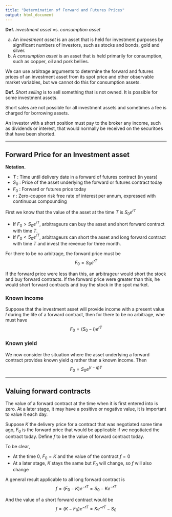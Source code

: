 ```yaml
---
title: "Determination of Forward and Futures Prices"
output: html_document
---
```


**Def.** *investment asset* vs. *consumption asset*

a. An *investment asset* is an asset that is held for investment purposes by significant numbers of investors, such as stocks and bonds, gold and silver.
b. A *consumption asset* is an asset that is held primarily for consumption, such as copper, oil and pork bellies.

We can use arbitrage arguments to determine the forward and futures prices of an investment asset from its spot price and other observable market variables, but we cannot do this for consumption assets.

**Def.** *Short selling* is to sell something that is not owned. It is possible for some investment assets.

Short sales are not possible for all investment assets and sometimes a fee is charged for borrowing assets.

An investor with a short position must pay to the broker any income, such as dividends or interest, that would normally be received on the securitoes that have been shorted.

---------------------------------

## Forward Price for an Investment asset

**Notation.**

* $T$ : Time until delivery date in a forward of futures contract (in years)
* $S_0$ : Price of the asset underlying the forward or futures contract today
* $F_0$ : Forward or futures price today
* $r$ : Zero-coupon risk free rate of interest per annum, expressed with continuous compounding

First we know that the value of the asset at the time $T$ is $S_0 e^{rT}$

* If $F_0 > S_0 e^{rT}$, arbitrageurs can buy the asset and short forward contract with time $T$.
* If $F_0 < S_0 e^{rT}$, arbitrageurs can short the asset and long forward contract with time $T$ and invest the revenue for three month.

For there to be no arbitrage, the forward price must be $$F_0 = S_0 e^{rT}$$

If the forward price were less than this, an arbitrageur would short the stock and buy forward contracts. If the forward price were greater than this, he would short forward contracts and buy the stock in the spot market.

### Known income

Suppose that the investment asset will provide income with a present value $I$ during the life of a forward contract, then for there to be no arbitrage, whe must have $$F_0 = (S_0 - I) e^{rT}$$ 

### Known yield

We now consider the situation where the asset underlying a forward contract provides known yield $q$ rather than a known income. Then $$F_0 = S_0 e^{(r-q)T}$$

---------------------------------

## Valuing forward contracts

The value of a forward contract at the time when it is first entered into is zero. At a later stage, it may have a positive or negative value, it is important to value it each day. 

Suppose $K$ the delivery price for a contract that was negotiated some time ago, $F_0$ is the forward price that would be applicable if we negotiated the contract today. Define $f$ to be the value of forward contract today.

To be clear,

* At the time 0, $F_0 = K$ and the value of the contract $f = 0$
* At a later stage, $K$ stays the same but $F_0$ will change, so $f$ will also change

A general result applicable to all long forward contract is $$f = (F_0 - K)e^{-rT} = S_0 - K e^{-rT}$$

And the value of a short forward contract would be $$f = (K - F_0)e^{-rT} = K e^{-rT} - S_0$$


















